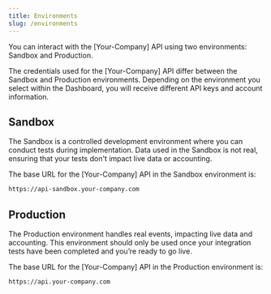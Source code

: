 ```yaml
---
title: Environments
slug: /environments
---
```




You can interact with the [Your-Company] API using two environments: Sandbox and Production. 

<Callout type="warning" title="Credentials">
The credentials used for the [Your-Company] API differ between the Sandbox and Production environments. Depending on the environment you select within the Dashboard, you will receive different API keys and account information.
</Callout>

## Sandbox

The Sandbox is a controlled development environment where you can conduct tests during implementation. Data used in the Sandbox is not real, ensuring that your tests don't impact live data or accounting.

The base URL for the [Your-Company] API in the Sandbox environment is:

```md
https://api-sandbox.your-company.com
```

## Production

The Production environment handles real events, impacting live data and accounting. This environment should only be used once your integration tests have been completed and you’re ready to go live.

The base URL for the [Your-Company] API in the Production environment is:

```md
https://api.your-company.com
```